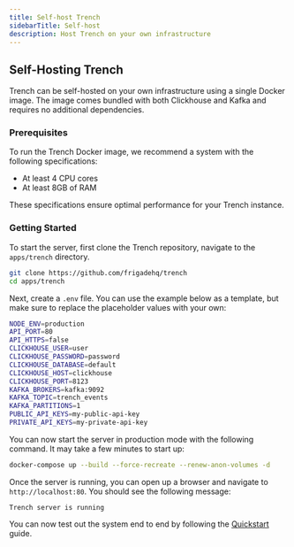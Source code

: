 ```yaml
---
title: Self-host Trench
sidebarTitle: Self-host
description: Host Trench on your own infrastructure
---
```


## Self-Hosting Trench

Trench can be self-hosted on your own infrastructure using a single Docker image. The image comes bundled with both Clickhouse and Kafka and requires no additional dependencies.

### Prerequisites

To run the Trench Docker image, we recommend a system with the following specifications:

- At least 4 CPU cores
- At least 8GB of RAM

These specifications ensure optimal performance for your Trench instance.

### Getting Started

To start the server, first clone the Trench repository, navigate to the `apps/trench` directory.

```bash
git clone https://github.com/frigadehq/trench
cd apps/trench
```

Next, create a `.env` file. You can use the example below as a template, but make sure to replace the placeholder values with your own:

```bash
NODE_ENV=production
API_PORT=80
API_HTTPS=false
CLICKHOUSE_USER=user
CLICKHOUSE_PASSWORD=password
CLICKHOUSE_DATABASE=default
CLICKHOUSE_HOST=clickhouse
CLICKHOUSE_PORT=8123
KAFKA_BROKERS=kafka:9092
KAFKA_TOPIC=trench_events
KAFKA_PARTITIONS=1
PUBLIC_API_KEYS=my-public-api-key
PRIVATE_API_KEYS=my-private-api-key
```

You can now start the server in production mode with the following command. It may take a few minutes to start up:

```bash
docker-compose up --build --force-recreate --renew-anon-volumes -d
```

Once the server is running, you can open up a browser and navigate to `http://localhost:80`. You should see the following message:

```
Trench server is running
```

You can now test out the system end to end by following the [Quickstart](/quickstart) guide.
